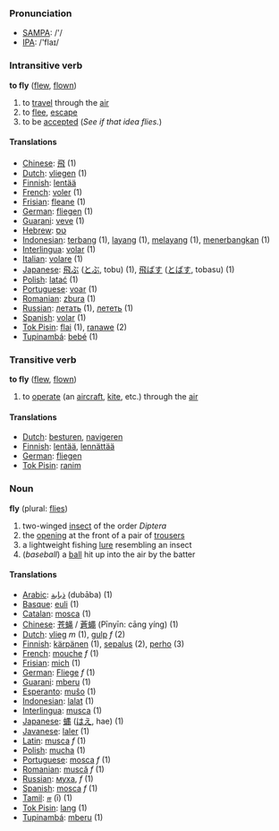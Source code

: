 === Pronunciation ===
*[[w:SAMPA|SAMPA]]: /'/
*[[w:IPA|IPA]]: /'flaɪ/

=== Intransitive verb ===

'''to fly''' ([[flew]], [[flown]])

# to [[travel]] through the [[air]]
# to [[flee]], [[escape]]
# to be [[accepted]] (''See if that idea flies.'')

==== Translations ====
*[[Chinese]]: [[飛]] (1)
*[[Dutch]]: [[vliegen]] (1)
*[[Finnish]]: [[lentää]]
*[[French]]: [[voler]] (1)
*[[Frisian]]: [[fleane]] (1)
*[[German]]: [[fliegen]] (1)
*[[Guarani]]: [[veve]] (1)
*[[Hebrew]]: [[טס]]
*[[Indonesian]]: [[terbang]] (1), [[layang]] (1), [[layang|melayang]] (1), [[terbang|menerbangkan]] (1)
*[[Interlingua]]: [[volar]] (1)
*[[Italian]]: [[volare]] (1)
*[[Japanese]]: [[飛ぶ]] ([[とぶ]], tobu) (1), [[飛ばす]] ([[とばす]], tobasu) (1)
*[[Polish]]: [[latać]] (1)
*[[Portuguese]]: [[voar]] (1)
*[[Romanian]]: [[zbura]] (1)
*[[Russian]]: [[летать]] (1), [[лететь]]  (1)
*[[Spanish]]: [[volar]] (1)
*[[Tok Pisin]]: [[flai]] (1), [[ranawe]] (2)
*[[Tupinambá]]: [[bebé]] (1)

=== Transitive verb ===

'''to fly''' ([[flew]], [[flown]])

# to [[operate]] (an [[aircraft]], [[kite]], etc.) through the [[air]]

==== Translations ====
*[[Dutch]]: [[besturen]], [[navigeren]]
*[[Finnish]]: [[lentää]], [[lennättää]]
*[[German]]: [[fliegen]]
*[[Tok Pisin]]: [[ranim]]

=== Noun ===

'''fly''' (plural: [[flies]])

# two-winged [[insect]] of the order ''Diptera''
# the [[open]]ing at the front of a pair of [[trousers]]
# a lightweight fishing [[lure]] resembling an insect
# (''baseball'') a [[ball]] hit up into the air by the batter

==== Translations ====
*[[Arabic]]: [[ذبابة]] (dubāba) (1)
*[[Basque]]: [[euli]] (1)
*[[Catalan]]: [[mosca]] (1)
*[[Chinese]]: [[苍蝇]] / [[蒼蠅]] (Pīnyīn: cāng yíng) (1)
*[[Dutch]]: [[vlieg]] ''m'' (1), [[gulp]] ''f'' (2)
*[[Finnish]]: [[kärpänen]] (1), [[sepalus]] (2), [[perho]] (3)
*[[French]]: [[mouche]] ''f'' (1)
*[[Frisian]]: [[mich]] (1)
*[[German]]: [[Fliege]] ''f'' (1)
*[[Guarani]]: [[mberu]] (1)
*[[Esperanto]]: [[muŝo]] (1)
*[[Indonesian]]: [[lalat]] (1)
*[[Interlingua]]: [[musca]] (1)
*[[Japanese]]: [[蝿]] ([[はえ]], hae) (1)
*[[Javanese]]: [[laler]] (1)
*[[Latin]]: [[musca]] ''f'' (1)
*[[Polish]]: [[mucha]] (1)
*[[Portuguese]]: [[mosca]] ''f'' (1)
*[[Romanian]]: [[muscă]] ''f'' (1)
*[[Russian]]: [[муха]], ''f''  (1)
*[[Spanish]]: [[mosca]] ''f'' (1)
*[[Tamil]]: [[ஈ]] (ī) (1)
*[[Tok Pisin]]:  [[lang]] (1)
*[[Tupinambá]]: [[mberu]] (1)